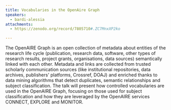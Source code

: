 ```yaml
---
title: Vocabularies in the OpenAire Graph
speakers:
  - bardi-alessia
attachments:
  - https://zenodo.org/record/7805710#.ZC7MnxXP2ko

---
```

The OpenAIRE Graph is an open collection of metadata about entities of the research life cycle (publication, research data, software, other types of research results, project grants, organisations, data sources) semantically linked with each other. Metadata and links are collected from trusted scholarly communication sources (like institutional repositories, data archives, publishers' platforms, Crossref, DOAJ) and enriched thanks to data mining algorithms that detect duplicates, semantic relationships and subject classification. The talk will present how controlled vocabularies are used in the OpenAIRE Graph, focusing on those used for subject classification and how they are leveraged by the OpenAIRE services CONNECT, EXPLORE and MONITOR.

<Speakers>
  <Speaker speaker="bardi-alessia">
  </Speaker>
</Speakers>